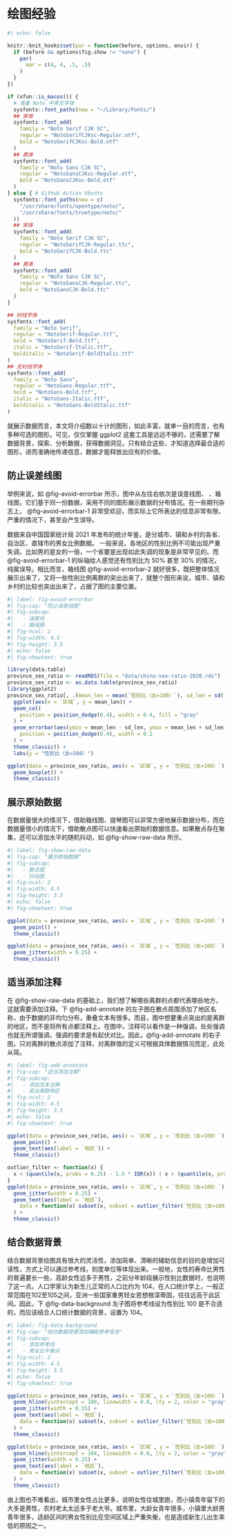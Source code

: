 # 绘图经验 {#sec-summary}



```r
#| echo: false

knitr::knit_hooks$set(par = function(before, options, envir) {
  if (before && options$fig.show != "none") {
    par(
      mar = c(4, 4, .5, .5)
    )
  }
})

if (xfun::is_macos()) {
  # 准备 Noto 中英文字体
  sysfonts::font_paths(new = "~/Library/Fonts/")
  ## 宋体
  sysfonts::font_add(
    family = "Noto Serif CJK SC",
    regular = "NotoSerifCJKsc-Regular.otf",
    bold = "NotoSerifCJKsc-Bold.otf"
  )
  ## 黑体
  sysfonts::font_add(
    family = "Noto Sans CJK SC",
    regular = "NotoSansCJKsc-Regular.otf",
    bold = "NotoSansCJKsc-Bold.otf"
  )
} else { # Github Action Ubuntu
  sysfonts::font_paths(new = c(
    "/usr/share/fonts/opentype/noto/",
    "/usr/share/fonts/truetype/noto/"
  ))
  ## 宋体
  sysfonts::font_add(
    family = "Noto Serif CJK SC",
    regular = "NotoSerifCJK-Regular.ttc",
    bold = "NotoSerifCJK-Bold.ttc"
  )
  ## 黑体
  sysfonts::font_add(
    family = "Noto Sans CJK SC",
    regular = "NotoSansCJK-Regular.ttc",
    bold = "NotoSansCJK-Bold.ttc"
  )
}

## 衬线字体
sysfonts::font_add(
  family = "Noto Serif",
  regular = "NotoSerif-Regular.ttf",
  bold = "NotoSerif-Bold.ttf",
  italic = "NotoSerif-Italic.ttf",
  bolditalic = "NotoSerif-BoldItalic.ttf"
)
## 无衬线字体
sysfonts::font_add(
  family = "Noto Sans",
  regular = "NotoSans-Regular.ttf",
  bold = "NotoSans-Bold.ttf",
  italic = "NotoSans-Italic.ttf",
  bolditalic = "NotoSans-BoldItalic.ttf"
)
```


就展示数据而言，本文将介绍数以十计的图形，如此丰富，就单一目的而言，也有多种可选的图形。可见，仅仅掌握 ggplot2 这套工具是远远不够的，还需要了解数据背景，探索、分析数据，获得数据洞见，只有结合这些，才知道选择最合适的图形，进而准确地传递信息，数据才能释放出应有的价值。


## 防止误差线图 {#sec-avoid-errorbar}

举例来说，如 @fig-avoid-errorbar 所示，图中从左往右依次是误差线图、 、箱线图，它们基于同一份数据，采用不同的图形展示数据的分布情况。在一些期刊杂志上， @fig-avoid-errorbar-1 非常受欢迎，而实际上它所表达的信息非常有限，严重的情况下，甚至会产生误导。

数据来自中国国家统计局 2021 年发布的统计年鉴，是分城市、镇和乡村的各省、自治区、直辖市的男女比例数据。
一般来说，各地区的性别比例不可能出现严重失调，比如男的是女的一倍，一个省要是出现如此失调的现象是非常罕见的。而 @fig-avoid-errorbar-1 的纵轴给人感觉还有性别比为 50% 甚至 30% 的情况，纯属误导。相比而言，箱线图 @fig-avoid-errorbar-2 就好很多，既把整体情况展示出来了，又将一些性别比例离群的突出出来了，就整个图形来说，城市、镇和乡村的比较也突出出来了，占据了图的主要位置。


```r
#| label: fig-avoid-errorbar
#| fig-cap: "防止误差线图"
#| fig-subcap: 
#|   - 误差线
#|   - 箱线图
#| fig-ncol: 2
#| fig-width: 4.5
#| fig-height: 3.5
#| echo: false
#| fig-showtext: true

library(data.table)
province_sex_ratio <- readRDS(file = "data/china-sex-ratio-2020.rds")
province_sex_ratio <- as.data.table(province_sex_ratio)
library(ggplot2)
province_sex_ratio[, .(mean_len = mean(`性别比（女=100）`), sd_len = sd(`性别比（女=100）`)), by = "区域"] |>
  ggplot(aes(x = `区域`, y = mean_len)) +
  geom_col(
    position = position_dodge(0.4), width = 0.4, fill = "gray"
  ) +
  geom_errorbar(aes(ymin = mean_len - sd_len, ymax = mean_len + sd_len),
    position = position_dodge(0.4), width = 0.2
  ) +
  theme_classic() +
  labs(y = "性别比（女=100）")

ggplot(data = province_sex_ratio, aes(x = `区域`, y = `性别比（女=100）`)) +
  geom_boxplot() +
  theme_classic()
```


## 展示原始数据 {#sec-raw-data}


在数据量很大的情况下，借助箱线图、提琴图可以非常方便地展示数据分布，而在数据量很小的情况下，借助散点图可以快速看出原始的数据信息。如果散点存在聚集，还可以添加水平的随机抖动，如 @fig-show-raw-data 所示。

```r
#| label: fig-show-raw-data
#| fig-cap: "展示原始数据"
#| fig-subcap: 
#|   - 散点图
#|   - 抖动图
#| fig-ncol: 2
#| fig-width: 4.5
#| fig-height: 3.5
#| echo: false
#| fig-showtext: true

ggplot(data = province_sex_ratio, aes(x = `区域`, y = `性别比（女=100）`)) +
  geom_point() +
  theme_classic()

ggplot(data = province_sex_ratio, aes(x = `区域`, y = `性别比（女=100）`)) +
  geom_jitter(width = 0.25) +
  theme_classic()
```



## 适当添加注释 {#sec-add-annotate}

在 @fig-show-raw-data 的基础上，我们想了解哪些离群的点都代表哪些地方，这就需要添加注释。下 @fig-add-annotate 的左子图在散点周围添加了地区名称，由于数据的非均匀分布，重叠文本有很多。而且，图中想要重点突出的是离群的地区，而不是将所有点都注释上。在图中，注释可以看作是一种强调，处处强调也就无所谓强调，强调的要求是有起伏对比。因此，@fig-add-annotate 的右子图，只对离群的散点添加了注释，对离群值的定义可根据具体数据情况而定，此处从简。

```r
#| label: fig-add-annotate
#| fig-cap: "适当添加注释"
#| fig-subcap: 
#|   - 添加文本注释
#|   - 突出离群地区
#| fig-ncol: 2
#| fig-width: 4.5
#| fig-height: 3.5
#| echo: false
#| fig-showtext: true

ggplot(data = province_sex_ratio, aes(x = `区域`, y = `性别比（女=100）`)) +
  geom_point() +
  geom_text(aes(label = `地区`)) +
  theme_classic()

outlier_filter <- function(x) {
  x < (quantile(x, probs = 0.25) - 1.5 * IQR(x)) | x > (quantile(x, probs = 0.75) + 1.5 * IQR(x))
}
ggplot(data = province_sex_ratio, aes(x = `区域`, y = `性别比（女=100）`)) +
  geom_jitter(width = 0.25) +
  geom_text(aes(label = `地区`),
    data = function(x) subset(x, subset = outlier_filter(`性别比（女=100）`))
  ) +
  theme_classic()
```


## 结合数据背景 {#sec-data-background}

结合数据背景绘图具有很大的灵活性，添加简单、清晰的辅助信息的目的是增加可读性，方式上可以通过参考线，刻度单位等体现出来。一般地，女性的寿命比男性的普遍要长一些，高龄女性远多于男性，之前分年龄段展示性别比数据时，也说明了这一点。人口学家认为新生儿正常的人口比约为 104，在人口统计学上，一般正常范围在102至105之间，亚洲一些国家重男轻女思想根深蒂固，往往远高于此区间。因此，下 @fig-data-background 左子图将参考线设为性别比 100 是不合适的，而应该结合人口统计数据的背景，设置为 104。

```r
#| label: fig-data-background
#| fig-cap: "结合数据背景添加辅助参考信息"
#| fig-subcap: 
#|   - 添加参考线
#|   - 男女比平衡点
#| fig-ncol: 2
#| fig-width: 4.5
#| fig-height: 3.5
#| echo: false
#| fig-showtext: true

ggplot(data = province_sex_ratio, aes(x = `区域`, y = `性别比（女=100）`)) +
  geom_hline(yintercept = 100, linewidth = 0.8, lty = 2, color = "gray") +
  geom_jitter(width = 0.25) +
  geom_text(aes(label = `地区`),
    data = function(x) subset(x, subset = outlier_filter(`性别比（女=100）`))
  ) +
  theme_classic()

ggplot(data = province_sex_ratio, aes(x = `区域`, y = `性别比（女=100）`)) +
  geom_hline(yintercept = 104, linewidth = 0.8, lty = 2, color = "gray") +
  geom_jitter(width = 0.25) +
  geom_text(aes(label = `地区`),
    data = function(x) subset(x, subset = outlier_filter(`性别比（女=100）`))
  ) +
  theme_classic()
```

由上图也不难看出，城市里女性占比更多，说明女性往城里跑，而小镇青年留下的大多是男性，农村老太太远多于老大爷。城市里，大龄女青年很多，小镇里大龄男青年很多，适龄区间的男女性别比在空间区域上严重失衡，也是造成新生儿出生率低的原因之一。

